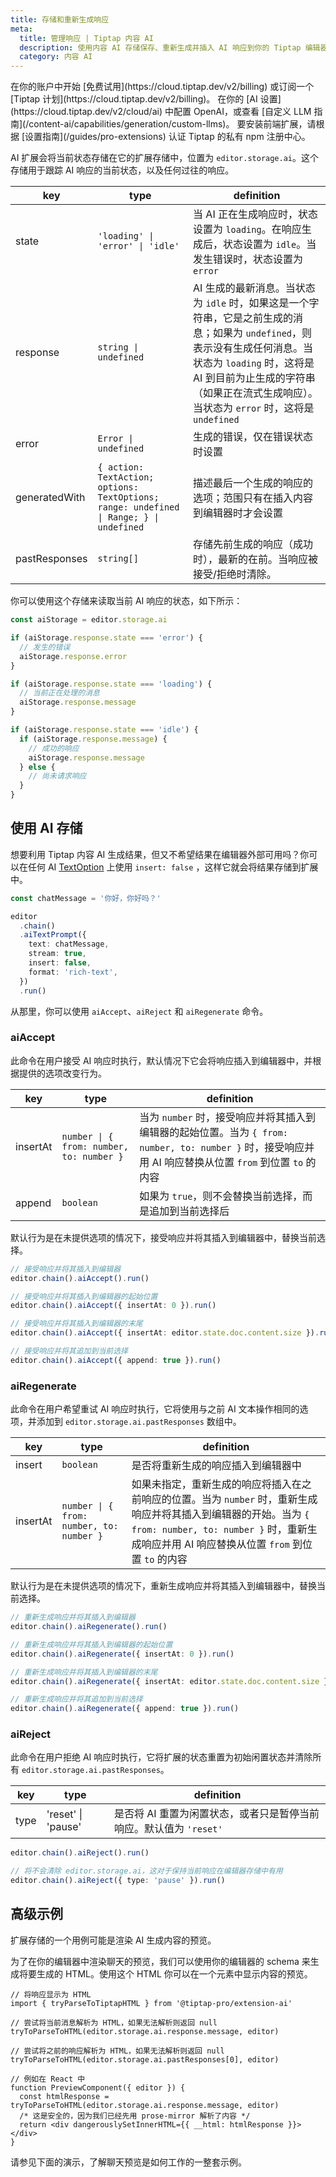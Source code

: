 ```yaml
---
title: 存储和重新生成响应
meta:
  title: 管理响应 | Tiptap 内容 AI
  description: 使用内容 AI 存储保存、重新生成并插入 AI 响应到你的 Tiptap 编辑器。更多内容请查看我们的文档！
  category: 内容 AI
---
```



<Requirements>
    <RequirementItem label="1. 启用试用或订阅">
        在你的账户中开始 [免费试用](https://cloud.tiptap.dev/v2/billing) 或订阅一个 [Tiptap 计划](https://cloud.tiptap.dev/v2/billing)。
    </RequirementItem>
    <RequirementItem label="2. 集成 AI 提供者">
        在你的 [AI 设置](https://cloud.tiptap.dev/v2/cloud/ai) 中配置 OpenAI，或查看 [自定义 LLM 指南](/content-ai/capabilities/generation/custom-llms)。
    </RequirementItem>
    <RequirementItem label="3. 从私有注册中心安装">
        要安装前端扩展，请根据 [设置指南](/guides/pro-extensions) 认证 Tiptap 的私有 npm 注册中心。
    </RequirementItem>
</Requirements>

AI 扩展会将当前状态存储在它的扩展存储中，位置为 `editor.storage.ai`。这个存储用于跟踪 AI 响应的当前状态，以及任何过往的响应。

<CodeDemo isPro path="/Extensions/AiStorage" />

| key           | type                                                                                    | definition                                                                                                                                                                                                                                                                                                   |
| ------------- | --------------------------------------------------------------------------------------- | ------------------------------------------------------------------------------------------------------------------------------------------------------------------------------------------------------------------------------------------------------------------------------------------------------------ |
| state         | `'loading' \| 'error' \| 'idle'`                                                       | 当 AI 正在生成响应时，状态设置为 `loading`。在响应生成后，状态设置为 `idle`。当发生错误时，状态设置为 `error`                                                                                                                       |
| response      | `string \| undefined`                                                                   | AI 生成的最新消息。当状态为 `idle` 时，如果这是一个字符串，它是之前生成的消息；如果为 `undefined`，则表示没有生成任何消息。当状态为 `loading` 时，这将是 AI 到目前为止生成的字符串（如果正在流式生成响应）。当状态为 `error` 时，这将是 `undefined` |
| error         | `Error \| undefined`                                                                    | 生成的错误，仅在错误状态时设置                                                                                                                                                                                                                                      |
| generatedWith | `{ action: TextAction; options: TextOptions; range: undefined \| Range; } \| undefined` | 描述最后一个生成的响应的选项；范围只有在插入内容到编辑器时才会设置                                                                                                                                                                                    |
| pastResponses | `string[]`                                                                              | 存储先前生成的响应（成功时），最新的在前。当响应被接受/拒绝时清除。                                                                                                                                                                                              |

你可以使用这个存储来读取当前 AI 响应的状态，如下所示：

```ts
const aiStorage = editor.storage.ai

if (aiStorage.response.state === 'error') {
  // 发生的错误
  aiStorage.response.error
}

if (aiStorage.response.state === 'loading') {
  // 当前正在处理的消息
  aiStorage.response.message
}

if (aiStorage.response.state === 'idle') {
  if (aiStorage.response.message) {
    // 成功的响应
    aiStorage.response.message
  } else {
    // 尚未请求响应
  }
}
```

## 使用 AI 存储

想要利用 Tiptap 内容 AI 生成结果，但又不希望结果在编辑器外部可用吗？你可以在任何 AI [TextOption](/content-ai/capabilities/generation/text-generation/built-in-commands#text-command-options) 上使用 `insert: false` ，这样它就会将结果存储到扩展中。

```ts
const chatMessage = '你好，你好吗？'

editor
  .chain()
  .aiTextPrompt({
    text: chatMessage,
    stream: true,
    insert: false,
    format: 'rich-text',
  })
  .run()
```

从那里，你可以使用 `aiAccept`、`aiReject` 和 `aiRegenerate` 命令。

### aiAccept

此命令在用户接受 AI 响应时执行，默认情况下它会将响应插入到编辑器中，并根据提供的选项改变行为。

| key      | type                                     | definition                                                                                                                                                                                                               |
| -------- | ---------------------------------------- | ------------------------------------------------------------------------------------------------------------------------------------------------------------------------------------------------------------------------ |
| insertAt | `number \| { from: number, to: number }` | 当为 `number` 时，接受响应并将其插入到编辑器的起始位置。当为 `{ from: number, to: number }` 时，接受响应并用 AI 响应替换从位置 `from` 到位置 `to` 的内容 |
| append   | `boolean`                                | 如果为 `true`，则不会替换当前选择，而是追加到当前选择后                                                                                                                                                        |

默认行为是在未提供选项的情况下，接受响应并将其插入到编辑器中，替换当前选择。

```ts
// 接受响应并将其插入到编辑器
editor.chain().aiAccept().run()

// 接受响应并将其插入到编辑器的起始位置
editor.chain().aiAccept({ insertAt: 0 }).run()

// 接受响应并将其插入到编辑器的末尾
editor.chain().aiAccept({ insertAt: editor.state.doc.content.size }).run()

// 接受响应并将其追加到当前选择
editor.chain().aiAccept({ append: true }).run()
```

### aiRegenerate

此命令在用户希望重试 AI 响应时执行，它将使用与之前 AI 文本操作相同的选项，并添加到 `editor.storage.ai.pastResponses` 数组中。

| key      | type                                     | definition                                                                                                                                                                                                                                                                                                                   |
| -------- | ---------------------------------------- | ---------------------------------------------------------------------------------------------------------------------------------------------------------------------------------------------------------------------------------------------------------------------------------------------------------------------------- |
| insert   | `boolean`                                | 是否将重新生成的响应插入到编辑器中                                                                                                                                                                                                                                                                                   |
| insertAt | `number \| { from: number, to: number }` | 如果未指定，重新生成的响应将插入在之前响应的位置。当为 `number` 时，重新生成响应并将其插入到编辑器的开始。当为 `{ from: number, to: number }` 时，重新生成响应并用 AI 响应替换从位置 `from` 到位置 `to` 的内容                                                        |

默认行为是在未提供选项的情况下，重新生成响应并将其插入到编辑器中，替换当前选择。

```ts
// 重新生成响应并将其插入到编辑器
editor.chain().aiRegenerate().run()

// 重新生成响应并将其插入到编辑器的起始位置
editor.chain().aiRegenerate({ insertAt: 0 }).run()

// 重新生成响应并将其插入到编辑器的末尾
editor.chain().aiRegenerate({ insertAt: editor.state.doc.content.size }).run()

// 重新生成响应并将其追加到当前选择
editor.chain().aiRegenerate({ append: true }).run()
```

### aiReject

此命令在用户拒绝 AI 响应时执行，它将扩展的状态重置为初始闲置状态并清除所有 `editor.storage.ai.pastResponses`。

| key  | type               | definition                                                                                          |
| ---- | ------------------ | --------------------------------------------------------------------------------------------------- |
| type | 'reset' \| 'pause' | 是否将 AI 重置为闲置状态，或者只是暂停当前响应。默认值为 `'reset'` |

```ts
editor.chain().aiReject().run()

// 将不会清除 editor.storage.ai，这对于保持当前响应在编辑器存储中有用
editor.chain().aiReject({ type: 'pause' }).run()
```

## 高级示例

扩展存储的一个用例可能是渲染 AI 生成内容的预览。

为了在你的编辑器中渲染聊天的预览，我们可以使用你的编辑器的 schema 来生成将要生成的 HTML。使用这个 HTML 你可以在一个元素中显示内容的预览。

```tsx
// 将响应显示为 HTML
import { tryParseToTiptapHTML } from '@tiptap-pro/extension-ai'

// 尝试将当前消息解析为 HTML，如果无法解析则返回 null
tryToParseToHTML(editor.storage.ai.response.message, editor)

// 尝试将之前的响应解析为 HTML，如果无法解析则返回 null
tryToParseToHTML(editor.storage.ai.pastResponses[0], editor)

// 例如在 React 中
function PreviewComponent({ editor }) {
  const htmlResponse = tryToParseToHTML(editor.storage.ai.response.message, editor)
  /* 这是安全的，因为我们已经先用 prose-mirror 解析了内容 */
  return <div dangerouslySetInnerHTML={{ __html: htmlResponse }}></div>
}
```

请参见下面的演示，了解聊天预览是如何工作的一整套示例。

<CodeDemo isPro path="/Extensions/AiPrompt" />